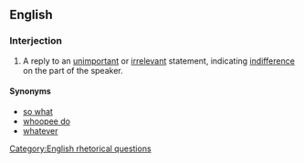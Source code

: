 ==English==

===Interjection===
{{en-intj|pos=[[who]] [[cares]]}}

# A reply to an [[unimportant]] or [[irrelevant]] statement, indicating [[indifference]] on the part of the speaker.

====Synonyms====
*[[so what]]
*[[whoopee do]]
*[[whatever]]
[[Category:English rhetorical questions]]
